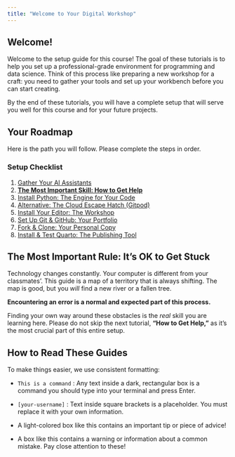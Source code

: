 ```yaml
---
title: "Welcome to Your Digital Workshop"
---
```


## Welcome!

Welcome to the setup guide for this course! The goal of these tutorials is to help you set up a professional-grade environment for programming and data science. Think of this process like preparing a new workshop for a craft: you need to gather your tools and set up your workbench before you can start creating.

By the end of these tutorials, you will have a complete setup that will serve you well for this course and for your future projects.

## Your Roadmap

Here is the path you will follow. Please complete the steps in order.

::: {.callout-note}
### Setup Checklist

1.  [Gather Your AI Assistants](./01_creating_llm_accounts.qmd)
2.  [**The Most Important Skill: How to Get Help**](./02_how_to_get_help.qmd)
3.  [Install Python: The Engine for Your Code](./03_installing_python.qmd)
4.  [Alternative: The Cloud Escape Hatch (Gitpod)](./04_alternative_gitpod_setup.qmd)
5.  [Install Your Editor: The Workshop](./05_installing_your_editor.qmd)
6.  [Set Up Git & GitHub: Your Portfolio](./06_setting_up_git_and_github.qmd)
7.  [Fork & Clone: Your Personal Copy](./07_forking_and_cloning.qmd)
8.  [Install & Test Quarto: The Publishing Tool](./08_installing_and_testing_quarto.qmd)
:::

## The Most Important Rule: It's OK to Get Stuck

Technology changes constantly. Your computer is different from your classmates'. This guide is a map of a territory that is always shifting. The map is good, but you *will* find a new river or a fallen tree.

**Encountering an error is a normal and expected part of this process.**

Finding your own way around these obstacles is the *real* skill you are learning here. Please do not skip the next tutorial, **"How to Get Help,"** as it's the most crucial part of this entire setup.

## How to Read These Guides

To make things easier, we use consistent formatting:

-   `This is a command` : Any text inside a dark, rectangular box is a command you should type into your terminal and press Enter.

-   `[your-username]` : Text inside square brackets is a placeholder. You must replace it with your own information.

-   ::: {.callout-tip}
    A light-colored box like this contains an important tip or piece of advice!
    :::

-   ::: {.callout-warning}
    A box like this contains a warning or information about a common mistake. Pay close attention to these!
    ::: 
